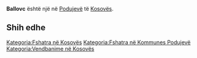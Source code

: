 {{Fshat në 
 | Emri                = Ballovc
 | EmriAlt                = 
 | NAME_SHORT_FORM=      
 | NAME_GENERIC=      
 | NAME_SORT_NAME_RO=      BALLOVC
 | FULL_NAME_RO = Ballovc
 | FULL_NAME_ND_RO=Ballovc
 | SORT_NAME_RG=BALLOVC
 | FULL_NAME_RG=Ballovc
 | FULL_NAME_ND_RG=Ballovc
 | SRP_NAME_SHORT_FORM=      
 | SRP_NAME_GENERIC=      
 | SRP_NAME_SORT_NAME_RO=      
 | SRP_FULL_NAME_RO = 
 | SRP_FULL_NAME_ND_RO=
 | SRP_SORT_NAME_RG=
 | SRP_FULL_NAME_RG=
 | SRP_FULL_NAME_ND_RG=
 | Emri (Rasa dhanore) = 
 | Figura              = 
 | Shteti              = Kosovo
 | Komuna              = Podujevë
 | Kodi postar         = 
 | Sipërfaqja          = 

 | Popullsia           = 

 | Regj. i popullsisë  = 
 | Dend. e popullsisë  = 
 | Faqja zyrtare       = 
 <!--- Koordinatat ----> 
 | Gjerësia            = 42.894622
 | Gjatësia            = 21.234068
 | Lartësia            = 
}}
'''Ballovc''' është një [[]] në [[Podujevë]] të [[Kosovës]].

<!-- == Gjeografia == -->
<!-- == Historia == -->
<!-- == Demografia == -->
== Shih edhe ==
{{Komuna Podujevë}}
{{Kosovo-Administrata-Cung}}

[[Kategoria:Fshatra në Kosovës]]
[[Kategoria:Fshatra në Kommunes Podujevë]]
[[Kategoria:Vendbanime në Kosovës]]